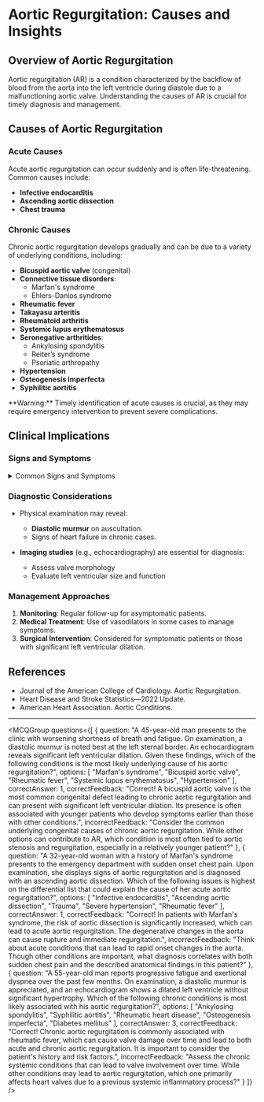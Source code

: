 
# Aortic Regurgitation: Causes and Insights

## Overview of Aortic Regurgitation

Aortic regurgitation (AR) is a condition characterized by the backflow of blood from the aorta into the left ventricle during diastole due to a malfunctioning aortic valve. Understanding the causes of AR is crucial for timely diagnosis and management.

## Causes of Aortic Regurgitation

### Acute Causes

Acute aortic regurgitation can occur suddenly and is often life-threatening. Common causes include:

- **Infective endocarditis**
- **Ascending aortic dissection**
- **Chest trauma**

### Chronic Causes

Chronic aortic regurgitation develops gradually and can be due to a variety of underlying conditions, including:

- **Bicuspid aortic valve** (congenital)
- **Connective tissue disorders**:
  - Marfan's syndrome
  - Ehlers-Danlos syndrome
- **Rheumatic fever**
- **Takayasu arteritis**
- **Rheumatoid arthritis**
- **Systemic lupus erythematosus**
- **Seronegative arthritides**:
  - Ankylosing spondylitis
  - Reiter’s syndrome
  - Psoriatic arthropathy
- **Hypertension**
- **Osteogenesis imperfecta**
- **Syphilitic aortitis**

<Callout emoji="⚠️">
**Warning:** Timely identification of acute causes is crucial, as they may require emergency intervention to prevent severe complications.
</Callout>

## Clinical Implications

### Signs and Symptoms

<details>
<summary>Common Signs and Symptoms</summary>

- **Chest Pain**
  - Crushing or pressure-like
  - May radiate to left arm, jaw, or back
  - Often accompanied by sweating

- **Respiratory**
  - Shortness of breath
  - Rapid breathing
  - Orthopnea

- **Other Symptoms**
  - Nausea and vomiting
  - Fatigue
  - Light-headedness
  - Anxiety

</details>

### Diagnostic Considerations

- Physical examination may reveal:
  - **Diastolic murmur** on auscultation.
  - Signs of heart failure in chronic cases.

- **Imaging studies** (e.g., echocardiography) are essential for diagnosis:
  - Assess valve morphology
  - Evaluate left ventricular size and function

### Management Approaches

1. **Monitoring**: Regular follow-up for asymptomatic patients.
2. **Medical Treatment**: Use of vasodilators in some cases to manage symptoms.
3. **Surgical Intervention**: Considered for symptomatic patients or those with significant left ventricular dilation.

## References

- Journal of the American College of Cardiology. Aortic Regurgitation. 
- Heart Disease and Stroke Statistics—2022 Update.
- American Heart Association. Aortic Conditions.

---

<MCQGroup questions={[
  {
    question: "A 45-year-old man presents to the clinic with worsening shortness of breath and fatigue. On examination, a diastolic murmur is noted best at the left sternal border. An echocardiogram reveals significant left ventricular dilation. Given these findings, which of the following conditions is the most likely underlying cause of his aortic regurgitation?",
    options: [
      "Marfan's syndrome",
      "Bicuspid aortic valve",
      "Rheumatic fever",
      "Systemic lupus erythematosus",
      "Hypertension"
    ],
    correctAnswer: 1,
    correctFeedback: "Correct! A bicuspid aortic valve is the most common congenital defect leading to chronic aortic regurgitation and can present with significant left ventricular dilation. Its presence is often associated with younger patients who develop symptoms earlier than those with other conditions.",
    incorrectFeedback: "Consider the common underlying congenital causes of chronic aortic regurgitation. While other options can contribute to AR, which condition is most often tied to aortic stenosis and regurgitation, especially in a relatively younger patient?"
  },
  {
    question: "A 32-year-old woman with a history of Marfan's syndrome presents to the emergency department with sudden onset chest pain. Upon examination, she displays signs of aortic regurgitation and is diagnosed with an ascending aortic dissection. Which of the following issues is highest on the differential list that could explain the cause of her acute aortic regurgitation?",
    options: [
      "Infective endocarditis",
      "Ascending aortic dissection",
      "Trauma",
      "Severe hypertension",
      "Rheumatic fever"
    ],
    correctAnswer: 1,
    correctFeedback: "Correct! In patients with Marfan's syndrome, the risk of aortic dissection is significantly increased, which can lead to acute aortic regurgitation. The degenerative changes in the aorta can cause rupture and immediate regurgitation.",
    incorrectFeedback: "Think about acute conditions that can lead to rapid onset changes in the aorta. Though other conditions are important, what diagnosis correlates with both sudden chest pain and the described anatomical findings in this patient?"
  },
  {
    question: "A 55-year-old man reports progressive fatigue and exertional dyspnea over the past few months. On examination, a diastolic murmur is appreciated, and an echocardiogram shows a dilated left ventricle without significant hypertrophy. Which of the following chronic conditions is most likely associated with his aortic regurgitation?",
    options: [
      "Ankylosing spondylitis",
      "Syphilitic aortitis",
      "Rheumatic heart disease",
      "Osteogenesis imperfecta",
      "Diabetes mellitus"
    ],
    correctAnswer: 3,
    correctFeedback: "Correct! Chronic aortic regurgitation is commonly associated with rheumatic fever, which can cause valve damage over time and lead to both acute and chronic aortic regurgitation. It is important to consider the patient's history and risk factors.",
    incorrectFeedback: "Assess the chronic systemic conditions that can lead to valve involvement over time. While other conditions may lead to aortic regurgitation, which one primarily affects heart valves due to a previous systemic inflammatory process?"
  }
]} />